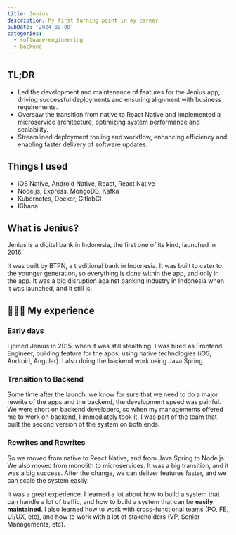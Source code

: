 ```yaml
---
title: Jenius
description: My first turning point in my career
pubDate: '2024-02-08'
categories:
  - software-engineering
  - backend
---
```


## TL;DR

- Led the development and maintenance of features for the Jenius app, driving successful deployments and ensuring alignment with business requirements.
- Oversaw the transition from native to React Native and implemented a microservice architecture, optimizing system performance and scalability.
-  Streamlined deployment tooling and workflow, enhancing efficiency and enabling faster delivery of software updates.

## Things I used

- iOS Native, Android Native, React, React Native
- Node.js, Express, MongoDB, Kafka
- Kubernetes, Docker, GitlabCI
- Kibana

## What is Jenius?

Jenius is a digital bank in Indonesia, the first one of its kind, launched in 2016.

It was built by BTPN, a traditional bank in Indonesia. It was built to cater to the younger generation, so everything is done within the app, and only in the app. It was a big disruption against banking industry in Indonesia when it was launched, and it still is.

## 🏄🏽‍♂️ My experience

### Early days

I joined Jenius in 2015, when it was still stealthing. I was hired as Frontend Engineer, building feature for the apps, using native technologies (iOS, Android, Angular). I also doing the backend work using Java Spring.


### Transition to Backend

Some time after the launch, we know for sure that we need to do a major rewrite of the apps and the backend, the development speed was painful. We were short on backend developers, so when my managements offered me to work on backend, I immediately took it. I was part of the team that built the second version of the system on both ends.

### Rewrites and Rewrites

So we moved from native to React Native, and from Java Spring to Node.js. We also moved from monolith to microservices. It was a big transition, and it was a big success. After the change, we can deliver features faster, and we can scale the system easily.

It was a great experience. I learned a lot about how to build a system that can handle a lot of traffic, and how to build a system that can be **easily maintained**. I also learned how to work with cross-functional teams (PO, FE, UI/UX, etc), and how to work with a lot of stakeholders (VP, Senior Managements, etc).



